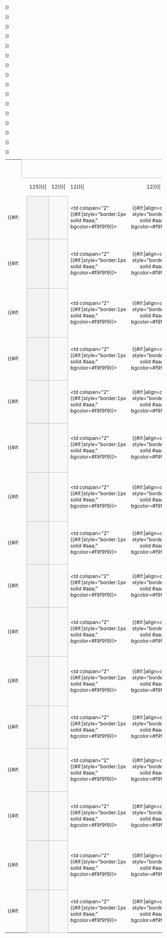 {| border=0 cellpadding=0 cellspacing=0 style="font-size: 90%; margin:1em 2em 1em 1em;"
| &nbsp;
| align="center" colspan="5" style="border:1px solid #aaa;" bgcolor=#f2f2f2|{{{RD1|Round of 16}}}
| colspan=2|
| align="center" colspan="5" style="border:1px solid #aaa;" bgcolor=#f2f2f2|{{{RD2|Quarterfinals}}}
| colspan=2|
| align="center" colspan="5" style="border:1px solid #aaa;" bgcolor=#f2f2f2|{{{RD3|Semifinals}}}
| colspan=2|
| align="center" colspan="5" style="border:1px solid #aaa;" bgcolor=#f2f2f2|{{{RD4|Final}}}

|-
| width=5 height=7|
| width=25|
| width={{{team-width|125}}}|
| width={{{score-width|12}}}|
| width={{{score-width|12}}}|
| width={{{score-width|12}}}|
| width=5|
| width=5|
| width=25|
| width={{{team-width|125}}}|
| width={{{score-width|12}}}|
| width={{{score-width|12}}}|
| width={{{score-width|12}}}|
| width=5|
| width=5|
| width=25|
| width={{{team-width|125}}}|
| width={{{score-width|12}}}|
| width={{{score-width|12}}}|
| width={{{score-width|12}}}|
| width=5|
| width=5|
| width=25|
| width={{{team-width|125}}}|
| width={{{score-width|12}}}|
| width={{{score-width|12}}}|
| width={{{score-width|12}}}|

|-
| height="14" | 
{{#if:{{{RD1-seed01|}}}
|
<td align=center bgcolor="#f2f2f2" style="border:1px solid #aaa;"> {{{RD1-seed01}}}</td>
<td style="border:1px solid #aaa;" bgcolor="#f9f9f9"> &nbsp;{{{RD1-team01|&nbsp;}}}</td>
|
<td colspan="2" {{#if:{{{RD1-team01|}}}|style="border:1px solid #aaa;" bgcolor=#f9f9f9}}> &nbsp;{{{RD1-team01|&nbsp;}}}</td>
}}
| {{#if:{{{RD1-team01|}}}|align=center style="border:1px solid #aaa;" bgcolor=#f9f9f9}}| {{{RD1-score01-1|&nbsp;}}}
| {{#if:{{{RD1-team01|}}}|align=center style="border:1px solid #aaa;" bgcolor=#f9f9f9}}| {{{RD1-score01-2|&nbsp;}}}
| {{#if:{{{RD1-team01|}}}|align=center style="border:1px solid #aaa;" bgcolor=#f9f9f9}}| {{{RD1-score01-3|&nbsp;}}}
| {{#if:{{{RD1-team01|}}}|style="border-width:0 0 2px 0; border-style:solid;border-color:black;"}}|&nbsp;

|-
| height="14" |
{{#if:{{{RD1-seed02|}}}
|
<td align=center bgcolor="#f2f2f2" style="border:1px solid #aaa;"> {{{RD1-seed02}}}</td>
<td style="border:1px solid #aaa;" bgcolor="#f9f9f9"> &nbsp;{{{RD1-team02|&nbsp;}}}</td>
|
<td colspan="2" {{#if:{{{RD1-team01|}}}|style="border:1px solid #aaa;" bgcolor=#f9f9f9}}> &nbsp;{{{RD1-team02|&nbsp;}}}</td>
}}
| {{#if:{{{RD1-team01|}}}|align=center style="border:1px solid #aaa;" bgcolor=#f9f9f9}}| {{{RD1-score02-1|&nbsp;}}}
| {{#if:{{{RD1-team01|}}}|align=center style="border:1px solid #aaa;" bgcolor=#f9f9f9}}| {{{RD1-score02-2|&nbsp;}}}
| {{#if:{{{RD1-team01|}}}|align=center style="border:1px solid #aaa;" bgcolor=#f9f9f9}}| {{{RD1-score02-3|&nbsp;}}}
| {{#if:{{{RD1-team01|}}}|style="border-width:2px 2px 0 0; border-style:solid;border-color:black;"}}|&nbsp;
| {{#if:{{{RD1-team01|}}}|style="border-width:0 0 2px 0; border-style:solid;border-color:black;"}}|&nbsp;
{{#if:{{{RD2-seed01|}}}
|
<td align=center bgcolor="#f2f2f2" style="border:1px solid #aaa;"> {{{RD2-seed01}}}</td>
<td style="border:1px solid #aaa;" bgcolor="#f9f9f9"> &nbsp;{{{RD2-team01|&nbsp;}}}</td>
|
<td colspan="2" {{#if:{{{RD2-team01|}}}|style="border:1px solid #aaa;" bgcolor=#f9f9f9}}> &nbsp;{{{RD2-team01|&nbsp;}}}</td>
}}
| {{#if:{{{RD2-team01|}}}|align=center style="border:1px solid #aaa;" bgcolor=#f9f9f9}}| {{{RD2-score01-1|&nbsp;}}}
| {{#if:{{{RD2-team01|}}}|align=center style="border:1px solid #aaa;" bgcolor=#f9f9f9}}| {{{RD2-score01-2|&nbsp;}}}
| {{#if:{{{RD2-team01|}}}|align=center style="border:1px solid #aaa;" bgcolor=#f9f9f9}}| {{{RD2-score01-3|&nbsp;}}}
| {{#if:{{{RD2-team01|}}}|style="border-width:0 0 2px 0; border-style:solid;border-color:black;"}}|&nbsp;

|-
| height="14" |
{{#if:{{{RD1-seed03|}}}
|
<td align=center bgcolor="#f2f2f2" style="border:1px solid #aaa;"> {{{RD1-seed03}}}</td>
<td style="border:1px solid #aaa;" bgcolor="#f9f9f9"> &nbsp;{{{RD1-team03|&nbsp;}}}</td>
|
<td colspan="2" {{#if:{{{RD1-team03|}}}|style="border:1px solid #aaa;" bgcolor=#f9f9f9}}> &nbsp;{{{RD1-team03|&nbsp;}}}</td>
}}
| {{#if:{{{RD1-team03|}}}|align=center style="border:1px solid #aaa;" bgcolor=#f9f9f9}}| {{{RD1-score03-1|&nbsp;}}}
| {{#if:{{{RD1-team03|}}}|align=center style="border:1px solid #aaa;" bgcolor=#f9f9f9}}| {{{RD1-score03-2|&nbsp;}}}
| {{#if:{{{RD1-team03|}}}|align=center style="border:1px solid #aaa;" bgcolor=#f9f9f9}}| {{{RD1-score03-3|&nbsp;}}}
| {{#if:{{{RD1-team03|}}}|style="border-width:0 2px 2px 0; border-style:solid;border-color:black;"}}|&nbsp;
| {{#if:{{{RD1-team03|}}}|style="border-width:2px 0 0 0; border-style:solid;border-color:black;"}}|&nbsp;
{{#if:{{{RD2-seed02|}}}
|
<td align=center bgcolor="#f2f2f2" style="border:1px solid #aaa;"> {{{RD2-seed02}}}</td>
<td style="border:1px solid #aaa;" bgcolor="#f9f9f9"> &nbsp;{{{RD2-team02|&nbsp;}}}</td>
|
<td colspan="2" {{#if:{{{RD2-team01|}}}|style="border:1px solid #aaa;" bgcolor=#f9f9f9}}> &nbsp;{{{RD2-team02|&nbsp;}}}</td>
}}
| {{#if:{{{RD2-team01|}}}|align=center style="border:1px solid #aaa;" bgcolor=#f9f9f9}}| {{{RD2-score02-1|&nbsp;}}}
| {{#if:{{{RD2-team01|}}}|align=center style="border:1px solid #aaa;" bgcolor=#f9f9f9}}| {{{RD2-score02-2|&nbsp;}}}
| {{#if:{{{RD2-team01|}}}|align=center style="border:1px solid #aaa;" bgcolor=#f9f9f9}}| {{{RD2-score02-3|&nbsp;}}}
| rowspan="2" {{#if:{{{RD2-team01|}}}|style="border-width:2px 2px 0 0; border-style:solid;border-color:black;"}}|&nbsp;

|-
| height="14" |
{{#if:{{{RD1-seed04|}}}
|
<td align=center bgcolor="#f2f2f2" style="border:1px solid #aaa;"> {{{RD1-seed04}}}</td>
<td style="border:1px solid #aaa;" bgcolor="#f9f9f9"> &nbsp;{{{RD1-team04|&nbsp;}}}</td>
|
<td colspan="2" {{#if:{{{RD1-team03|}}}|style="border:1px solid #aaa;" bgcolor=#f9f9f9}}> &nbsp;{{{RD1-team04|&nbsp;}}}</td>
}}
| {{#if:{{{RD1-team03|}}}|align=center style="border:1px solid #aaa;" bgcolor=#f9f9f9}}| {{{RD1-score04-1|&nbsp;}}}
| {{#if:{{{RD1-team03|}}}|align=center style="border:1px solid #aaa;" bgcolor=#f9f9f9}}| {{{RD1-score04-2|&nbsp;}}}
| {{#if:{{{RD1-team03|}}}|align=center style="border:1px solid #aaa;" bgcolor=#f9f9f9}}| {{{RD1-score04-3|&nbsp;}}}
| {{#if:{{{RD1-team03|}}}|style="border-width:2px 0 0 0; border-style:solid;border-color:black;"}}|&nbsp;
| colspan="6" rowspan="2"|&nbsp;
| {{#if:{{{RD2-team01|}}}|style="border-width:0 0 2px 0; border-style:solid;border-color:black;"}}|&nbsp;
{{#if:{{{RD3-seed01|}}}
|
<td align=center bgcolor="#f2f2f2" style="border:1px solid #aaa;"> {{{RD3-seed01}}}</td>
<td style="border:1px solid #aaa;" bgcolor="#f9f9f9"> &nbsp;{{{RD3-team01|&nbsp;}}}</td>
|
<td colspan="2" {{#if:{{{RD3-team01|}}}|style="border:1px solid #aaa;" bgcolor=#f9f9f9}}> &nbsp;{{{RD3-team01|&nbsp;}}}</td>
}}
| {{#if:{{{RD3-team01|}}}|align=center style="border:1px solid #aaa;" bgcolor=#f9f9f9}}| {{{RD3-score01-1|&nbsp;}}}
| {{#if:{{{RD3-team01|}}}|align=center style="border:1px solid #aaa;" bgcolor=#f9f9f9}}| {{{RD3-score01-2|&nbsp;}}}
| {{#if:{{{RD3-team01|}}}|align=center style="border:1px solid #aaa;" bgcolor=#f9f9f9}}| {{{RD3-score01-3|&nbsp;}}}
| {{#if:{{{RD3-team01|}}}|style="border-width:0 0 2px 0; border-style:solid;border-color:black;"}}|&nbsp;

|-
| height="14" |
{{#if:{{{RD1-seed05|}}}
|
<td align=center bgcolor="#f2f2f2" style="border:1px solid #aaa;"> {{{RD1-seed05}}}</td>
<td style="border:1px solid #aaa;" bgcolor="#f9f9f9"> &nbsp;{{{RD1-team05|&nbsp;}}}</td>
|
<td colspan="2" {{#if:{{{RD1-team05|}}}|style="border:1px solid #aaa;" bgcolor=#f9f9f9}}> &nbsp;{{{RD1-team05|&nbsp;}}}</td>
}}
| {{#if:{{{RD1-team05|}}}|align=center style="border:1px solid #aaa;" bgcolor=#f9f9f9}}| {{{RD1-score05-1|&nbsp;}}}
| {{#if:{{{RD1-team05|}}}|align=center style="border:1px solid #aaa;" bgcolor=#f9f9f9}}| {{{RD1-score05-2|&nbsp;}}}
| {{#if:{{{RD1-team05|}}}|align=center style="border:1px solid #aaa;" bgcolor=#f9f9f9}}| {{{RD1-score05-3|&nbsp;}}}
| {{#if:{{{RD1-team05|}}}|style="border-width:0 0 2px 0; border-style:solid;border-color:black;"}}|&nbsp;
| rowspan="2" {{#if:{{{RD2-team03|}}}|style="border-width:0 2px 2px 0; border-style:solid;border-color:black;"}}|&nbsp;
| {{#if:{{{RD2-team03|}}}|style="border-width:2px 0 0 0; border-style:solid;border-color:black;"}}|&nbsp;
{{#if:{{{RD3-seed02|}}}
|
<td align=center bgcolor="#f2f2f2" style="border:1px solid #aaa;"> {{{RD3-seed02}}}</td>
<td style="border:1px solid #aaa;" bgcolor="#f9f9f9"> &nbsp;{{{RD3-team02|&nbsp;}}}</td>
|
<td colspan="2" {{#if:{{{RD3-team01|}}}|style="border:1px solid #aaa;" bgcolor=#f9f9f9}}> &nbsp;{{{RD3-team02|&nbsp;}}}</td>
}}
| {{#if:{{{RD3-team01|}}}|align=center style="border:1px solid #aaa;" bgcolor=#f9f9f9}}| {{{RD3-score02-1|&nbsp;}}}
| {{#if:{{{RD3-team01|}}}|align=center style="border:1px solid #aaa;" bgcolor=#f9f9f9}}| {{{RD3-score02-2|&nbsp;}}}
| {{#if:{{{RD3-team01|}}}|align=center style="border:1px solid #aaa;" bgcolor=#f9f9f9}}| {{{RD3-score02-3|&nbsp;}}}
| rowspan="4" {{#if:{{{RD3-team01|}}}|style="border-width:2px 2px 0 0; border-style:solid;border-color:black;"}}|&nbsp;

|-
| height="14" |
{{#if:{{{RD1-seed06|}}}
|
<td align=center bgcolor="#f2f2f2" style="border:1px solid #aaa;"> {{{RD1-seed06}}}</td>
<td style="border:1px solid #aaa;" bgcolor="#f9f9f9"> &nbsp;{{{RD1-team06|&nbsp;}}}</td>
|
<td colspan="2" {{#if:{{{RD1-team05|}}}|style="border:1px solid #aaa;" bgcolor=#f9f9f9}}> &nbsp;{{{RD1-team06|&nbsp;}}}</td>
}}
| {{#if:{{{RD1-team05|}}}|align=center style="border:1px solid #aaa;" bgcolor=#f9f9f9}}| {{{RD1-score06-1|&nbsp;}}}
| {{#if:{{{RD1-team05|}}}|align=center style="border:1px solid #aaa;" bgcolor=#f9f9f9}}| {{{RD1-score06-2|&nbsp;}}}
| {{#if:{{{RD1-team05|}}}|align=center style="border:1px solid #aaa;" bgcolor=#f9f9f9}}| {{{RD1-score06-3|&nbsp;}}}
| {{#if:{{{RD1-team05|}}}|style="border-width:2px 2px 0 0; border-style:solid;border-color:black;"}}|&nbsp;
| {{#if:{{{RD1-team05|}}}|style="border-width:0 0 2px 0; border-style:solid;border-color:black;"}}|&nbsp;
{{#if:{{{RD2-seed03|}}}
|
<td align=center bgcolor="#f2f2f2" style="border:1px solid #aaa;"> {{{RD2-seed03}}}</td>
<td style="border:1px solid #aaa;" bgcolor="#f9f9f9"> &nbsp;{{{RD2-team03|&nbsp;}}}</td>
|
<td colspan="2" {{#if:{{{RD2-team03|}}}|style="border:1px solid #aaa;" bgcolor=#f9f9f9}}> &nbsp;{{{RD2-team03|&nbsp;}}}</td>
}}
| {{#if:{{{RD2-team03|}}}|align=center style="border:1px solid #aaa;" bgcolor=#f9f9f9}}| {{{RD2-score03-1|&nbsp;}}}
| {{#if:{{{RD2-team03|}}}|align=center style="border:1px solid #aaa;" bgcolor=#f9f9f9}}| {{{RD2-score03-2|&nbsp;}}}
| {{#if:{{{RD2-team03|}}}|align=center style="border:1px solid #aaa;" bgcolor=#f9f9f9}}| {{{RD2-score03-3|&nbsp;}}}
| colspan="6" rowspan="6" |&nbsp;

|-
| height="14" |
{{#if:{{{RD1-seed07|}}}
|
<td align=center bgcolor="#f2f2f2" style="border:1px solid #aaa;"> {{{RD1-seed07}}}</td>
<td style="border:1px solid #aaa;" bgcolor="#f9f9f9"> &nbsp;{{{RD1-team07|&nbsp;}}}</td>
|
<td colspan="2" {{#if:{{{RD1-team07|}}}|style="border:1px solid #aaa;" bgcolor=#f9f9f9}}> &nbsp;{{{RD1-team07|&nbsp;}}}</td>
}}
| {{#if:{{{RD1-team07|}}}|align=center style="border:1px solid #aaa;" bgcolor=#f9f9f9}}| {{{RD1-score07-1|&nbsp;}}}
| {{#if:{{{RD1-team07|}}}|align=center style="border:1px solid #aaa;" bgcolor=#f9f9f9}}| {{{RD1-score07-2|&nbsp;}}}
| {{#if:{{{RD1-team07|}}}|align=center style="border:1px solid #aaa;" bgcolor=#f9f9f9}}| {{{RD1-score07-3|&nbsp;}}}
| {{#if:{{{RD1-team07|}}}|style="border-width:0 2px 2px 0; border-style:solid;border-color:black;"}}|&nbsp;
| {{#if:{{{RD1-team07|}}}|style="border-width:2px 0 0 0; border-style:solid;border-color:black;"}}|&nbsp;
{{#if:{{{RD2-seed04|}}}
|
<td align=center bgcolor="#f2f2f2" style="border:1px solid #aaa;"> {{{RD2-seed04}}}</td>
<td style="border:1px solid #aaa;" bgcolor="#f9f9f9"> &nbsp;{{{RD2-team04|&nbsp;}}}</td>
|
<td colspan="2" {{#if:{{{RD2-team03|}}}|style="border:1px solid #aaa;" bgcolor=#f9f9f9}}> &nbsp;{{{RD2-team04|&nbsp;}}}</td>
}}
| {{#if:{{{RD2-team03|}}}|align=center style="border:1px solid #aaa;" bgcolor=#f9f9f9}}| {{{RD2-score04-1|&nbsp;}}}
| {{#if:{{{RD2-team03|}}}|align=center style="border:1px solid #aaa;" bgcolor=#f9f9f9}}| {{{RD2-score04-2|&nbsp;}}}
| {{#if:{{{RD2-team03|}}}|align=center style="border:1px solid #aaa;" bgcolor=#f9f9f9}}| {{{RD2-score04-3|&nbsp;}}}
| {{#if:{{{RD2-team03|}}}|style="border-width:2px 0 0 0; border-style:solid;border-color:black;"}}|&nbsp;

|-
| height="14" |
{{#if:{{{RD1-seed08|}}}
|
<td align=center bgcolor="#f2f2f2" style="border:1px solid #aaa;"> {{{RD1-seed08}}}</td>
<td style="border:1px solid #aaa;" bgcolor="#f9f9f9"> &nbsp;{{{RD1-team08|&nbsp;}}}</td>
|
<td colspan="2" {{#if:{{{RD1-team07|}}}|style="border:1px solid #aaa;" bgcolor=#f9f9f9}}> &nbsp;{{{RD1-team08|&nbsp;}}}</td>
}}
| {{#if:{{{RD1-team07|}}}|align=center style="border:1px solid #aaa;" bgcolor=#f9f9f9}}| {{{RD1-score08-1|&nbsp;}}}
| {{#if:{{{RD1-team07|}}}|align=center style="border:1px solid #aaa;" bgcolor=#f9f9f9}}| {{{RD1-score08-2|&nbsp;}}}
| {{#if:{{{RD1-team07|}}}|align=center style="border:1px solid #aaa;" bgcolor=#f9f9f9}}| {{{RD1-score08-3|&nbsp;}}}
| {{#if:{{{RD1-team07|}}}|style="border-width:2px 0 0 0; border-style:solid;border-color:black;"}}|&nbsp;
| colspan="7" rowspan="2" |&nbsp;
| {{#if:{{{RD3-team01|}}}|style="border-width:0 0 2px 0; border-style:solid;border-color:black;"}}|&nbsp;
{{#if:{{{RD4-seed01|}}}
|
<td align=center bgcolor="#f2f2f2" style="border:1px solid #aaa;"> {{{RD4-seed01}}}</td>
<td style="border:1px solid #aaa;" bgcolor="#f9f9f9"> &nbsp;{{{RD4-team01|&nbsp;}}}</td>
|
<td colspan="2" style="border:1px solid #aaa;" bgcolor=#f9f9f9> &nbsp;{{{RD4-team01|&nbsp;}}}</td>
}}
| align=center style="border:1px solid #aaa;" bgcolor=#f9f9f9| {{{RD4-score01-1|&nbsp;}}}
| align=center style="border:1px solid #aaa;" bgcolor=#f9f9f9| {{{RD4-score01-2|&nbsp;}}}
| align=center style="border:1px solid #aaa;" bgcolor=#f9f9f9| {{{RD4-score01-3|&nbsp;}}}

|-
| height="14" |
{{#if:{{{RD1-seed09|}}}
|
<td align=center bgcolor="#f2f2f2" style="border:1px solid #aaa;"> {{{RD1-seed09}}}</td>
<td style="border:1px solid #aaa;" bgcolor="#f9f9f9"> &nbsp;{{{RD1-team09|&nbsp;}}}</td>
|
<td colspan="2" {{#if:{{{RD1-team09|}}}|style="border:1px solid #aaa;" bgcolor=#f9f9f9}}> &nbsp;{{{RD1-team09|&nbsp;}}}</td>
}}
| {{#if:{{{RD1-team09|}}}|align=center style="border:1px solid #aaa;" bgcolor=#f9f9f9}}| {{{RD1-score09-1|&nbsp;}}}
| {{#if:{{{RD1-team09|}}}|align=center style="border:1px solid #aaa;" bgcolor=#f9f9f9}}| {{{RD1-score09-2|&nbsp;}}}
| {{#if:{{{RD1-team09|}}}|align=center style="border:1px solid #aaa;" bgcolor=#f9f9f9}}| {{{RD1-score09-3|&nbsp;}}}
| {{#if:{{{RD1-team09|}}}|style="border-width:0 0 2px 0; border-style:solid;border-color:black;"}}|&nbsp;
| rowspan="4" {{#if:{{{RD3-team03|}}}|style="border-width:0 2px 2px 0; border-style:solid;border-color:black;"}}|&nbsp;
| {{#if:{{{RD3-team03|}}}|style="border-width:2px 0 0 0; border-style:solid;border-color:black;"}}|&nbsp;
{{#if:{{{RD4-seed02|}}}
|
<td align=center bgcolor="#f2f2f2" style="border:1px solid #aaa;"> {{{RD4-seed02}}}</td>
<td style="border:1px solid #aaa;" bgcolor="#f9f9f9"> &nbsp;{{{RD4-team02|&nbsp;}}}</td>
|
<td colspan="2" style="border:1px solid #aaa;" bgcolor=#f9f9f9> &nbsp;{{{RD4-team02|&nbsp;}}}</td>
}}
| align=center style="border:1px solid #aaa;" bgcolor=#f9f9f9| {{{RD4-score02-1|&nbsp;}}}
| align=center style="border:1px solid #aaa;" bgcolor=#f9f9f9| {{{RD4-score02-2|&nbsp;}}}
| align=center style="border:1px solid #aaa;" bgcolor=#f9f9f9| {{{RD4-score02-3|&nbsp;}}}

|-
| height="14" |
{{#if:{{{RD1-seed10|}}}
|
<td align=center bgcolor="#f2f2f2" style="border:1px solid #aaa;"> {{{RD1-seed10}}}</td>
<td style="border:1px solid #aaa;" bgcolor="#f9f9f9"> &nbsp;{{{RD1-team10|&nbsp;}}}</td>
|
<td colspan="2" {{#if:{{{RD1-team09|}}}|style="border:1px solid #aaa;" bgcolor=#f9f9f9}}> &nbsp;{{{RD1-team10|&nbsp;}}}</td>
}}
| {{#if:{{{RD1-team09|}}}|align=center style="border:1px solid #aaa;" bgcolor=#f9f9f9}}| {{{RD1-score10-1|&nbsp;}}}
| {{#if:{{{RD1-team09|}}}|align=center style="border:1px solid #aaa;" bgcolor=#f9f9f9}}| {{{RD1-score10-2|&nbsp;}}}
| {{#if:{{{RD1-team09|}}}|align=center style="border:1px solid #aaa;" bgcolor=#f9f9f9}}| {{{RD1-score10-3|&nbsp;}}}
| {{#if:{{{RD1-team09|}}}|style="border-width:2px 2px 0 0; border-style:solid;border-color:black;"}}|&nbsp;
| {{#if:{{{RD1-team09|}}}|style="border-width:0 0 2px 0; border-style:solid;border-color:black;"}}|&nbsp;
{{#if:{{{RD2-seed05|}}}
|
<td align=center bgcolor="#f2f2f2" style="border:1px solid #aaa;"> {{{RD2-seed05}}}</td>
<td style="border:1px solid #aaa;" bgcolor="#f9f9f9"> &nbsp;{{{RD2-team05|&nbsp;}}}</td>
|
<td colspan="2" {{#if:{{{RD2-team05|}}}|style="border:1px solid #aaa;" bgcolor=#f9f9f9}}> &nbsp;{{{RD2-team05|&nbsp;}}}</td>
}}
| {{#if:{{{RD2-team05|}}}|align=center style="border:1px solid #aaa;" bgcolor=#f9f9f9}}| {{{RD2-score05-1|&nbsp;}}}
| {{#if:{{{RD2-team05|}}}|align=center style="border:1px solid #aaa;" bgcolor=#f9f9f9}}| {{{RD2-score05-2|&nbsp;}}}
| {{#if:{{{RD2-team05|}}}|align=center style="border:1px solid #aaa;" bgcolor=#f9f9f9}}| {{{RD2-score05-3|&nbsp;}}}
| {{#if:{{{RD2-team05|}}}|style="border-width:0 0 2px 0; border-style:solid;border-color:black;"}}|&nbsp;

|-
| height="14" |
{{#if:{{{RD1-seed11|}}}
|
<td align=center bgcolor="#f2f2f2" style="border:1px solid #aaa;"> {{{RD1-seed11}}}</td>
<td style="border:1px solid #aaa;" bgcolor="#f9f9f9"> &nbsp;{{{RD1-team11|&nbsp;}}}</td>
|
<td colspan="2" {{#if:{{{RD1-team11|}}}|style="border:1px solid #aaa;" bgcolor=#f9f9f9}}> &nbsp;{{{RD1-team11|&nbsp;}}}</td>
}}
| {{#if:{{{RD1-team11|}}}|align=center style="border:1px solid #aaa;" bgcolor=#f9f9f9}}| {{{RD1-score11-1|&nbsp;}}}
| {{#if:{{{RD1-team11|}}}|align=center style="border:1px solid #aaa;" bgcolor=#f9f9f9}}| {{{RD1-score11-2|&nbsp;}}}
| {{#if:{{{RD1-team11|}}}|align=center style="border:1px solid #aaa;" bgcolor=#f9f9f9}}| {{{RD1-score11-3|&nbsp;}}}
| {{#if:{{{RD1-team11|}}}|style="border-width:0 2px 2px 0; border-style:solid;border-color:black;"}}|&nbsp;
| {{#if:{{{RD1-team11|}}}|style="border-width:2px 0 0 0; border-style:solid;border-color:black;"}}|&nbsp;
{{#if:{{{RD2-seed06|}}}
|
<td align=center bgcolor="#f2f2f2" style="border:1px solid #aaa;"> {{{RD2-seed06}}}</td>
<td style="border:1px solid #aaa;" bgcolor="#f9f9f9"> &nbsp;{{{RD2-team06|&nbsp;}}}</td>
|
<td colspan="2" {{#if:{{{RD2-team05|}}}|style="border:1px solid #aaa;" bgcolor=#f9f9f9}}> &nbsp;{{{RD2-team06|&nbsp;}}}</td>
}}
| {{#if:{{{RD2-team05|}}}|align=center style="border:1px solid #aaa;" bgcolor=#f9f9f9}}| {{{RD2-score06-1|&nbsp;}}}
| {{#if:{{{RD2-team05|}}}|align=center style="border:1px solid #aaa;" bgcolor=#f9f9f9}}| {{{RD2-score06-2|&nbsp;}}}
| {{#if:{{{RD2-team05|}}}|align=center style="border:1px solid #aaa;" bgcolor=#f9f9f9}}| {{{RD2-score06-3|&nbsp;}}}
| rowspan="2" {{#if:{{{RD2-team05|}}}|style="border-width:2px 2px 0 0; border-style:solid;border-color:black;"}}|&nbsp;

|-
| height="14" |
{{#if:{{{RD1-seed12|}}}
|
<td align=center bgcolor="#f2f2f2" style="border:1px solid #aaa;"> {{{RD1-seed12}}}</td>
<td style="border:1px solid #aaa;" bgcolor="#f9f9f9"> &nbsp;{{{RD1-team12|&nbsp;}}}</td>
|
<td colspan="2" {{#if:{{{RD1-team11|}}}|style="border:1px solid #aaa;" bgcolor=#f9f9f9}}> &nbsp;{{{RD1-team12|&nbsp;}}}</td>
}}
| {{#if:{{{RD1-team11|}}}|align=center style="border:1px solid #aaa;" bgcolor=#f9f9f9}}| {{{RD1-score12-1|&nbsp;}}}
| {{#if:{{{RD1-team11|}}}|align=center style="border:1px solid #aaa;" bgcolor=#f9f9f9}}| {{{RD1-score12-2|&nbsp;}}}
| {{#if:{{{RD1-team11|}}}|align=center style="border:1px solid #aaa;" bgcolor=#f9f9f9}}| {{{RD1-score12-3|&nbsp;}}}
| {{#if:{{{RD1-team11|}}}|style="border-width:2px 0 0 0; border-style:solid;border-color:black;"}}|&nbsp;
| colspan="6" rowspan="2" |&nbsp;
| {{#if:{{{RD2-team05|}}}|style="border-width:0 0 2px 0; border-style:solid;border-color:black;"}}|&nbsp;
{{#if:{{{RD3-seed03|}}}
|
<td align=center bgcolor="#f2f2f2" style="border:1px solid #aaa;"> {{{RD3-seed03}}}</td>
<td style="border:1px solid #aaa;" bgcolor="#f9f9f9"> &nbsp;{{{RD3-team03|&nbsp;}}}</td>
|
<td colspan="2" {{#if:{{{RD3-team03|}}}|style="border:1px solid #aaa;" bgcolor=#f9f9f9}}> &nbsp;{{{RD3-team03|&nbsp;}}}</td>
}}
| {{#if:{{{RD3-team03|}}}|align=center style="border:1px solid #aaa;" bgcolor=#f9f9f9}}| {{{RD3-score03-1|&nbsp;}}}
| {{#if:{{{RD3-team03|}}}|align=center style="border:1px solid #aaa;" bgcolor=#f9f9f9}}| {{{RD3-score03-2|&nbsp;}}}
| {{#if:{{{RD3-team03|}}}|align=center style="border:1px solid #aaa;" bgcolor=#f9f9f9}}| {{{RD3-score03-3|&nbsp;}}}
| &nbsp;
| {{#if:{{{RD4b|}}}|align="center" colspan="3" style="border:1px solid #aaa;" bgcolor=#f2f2f2}}|{{{RD4b|}}}

|-
| height="14" |
{{#if:{{{RD1-seed13|}}}
|
<td align=center bgcolor="#f2f2f2" style="border:1px solid #aaa;"> {{{RD1-seed13}}}</td>
<td style="border:1px solid #aaa;" bgcolor="#f9f9f9"> &nbsp;{{{RD1-team13|&nbsp;}}}</td>
|
<td colspan="2" {{#if:{{{RD1-team13|}}}|style="border:1px solid #aaa;" bgcolor=#f9f9f9}}> &nbsp;{{{RD1-team13|&nbsp;}}}</td>
}}
| {{#if:{{{RD1-team13|}}}|align=center style="border:1px solid #aaa;" bgcolor=#f9f9f9}}| {{{RD1-score13-1|&nbsp;}}}
| {{#if:{{{RD1-team13|}}}|align=center style="border:1px solid #aaa;" bgcolor=#f9f9f9}}| {{{RD1-score13-2|&nbsp;}}}
| {{#if:{{{RD1-team13|}}}|align=center style="border:1px solid #aaa;" bgcolor=#f9f9f9}}| {{{RD1-score13-3|&nbsp;}}}
| {{#if:{{{RD1-team13|}}}|style="border-width:0 0 2px 0; border-style:solid;border-color:black;"}}|&nbsp;
| rowspan="2" {{#if:{{{RD2-team07|}}}|style="border-width:0 2px 2px 0; border-style:solid;border-color:black;"}}|&nbsp;
| {{#if:{{{RD2-team07|}}}|style="border-width:2px 0 0 0; border-style:solid;border-color:black;"}}|&nbsp;
{{#if:{{{RD3-seed04|}}}
|
<td align=center bgcolor="#f2f2f2" style="border:1px solid #aaa;"> {{{RD3-seed04}}}</td>
<td style="border:1px solid #aaa;" bgcolor="#f9f9f9"> &nbsp;{{{RD3-team04|&nbsp;}}}</td>
|
<td colspan="2" {{#if:{{{RD3-team03|}}}|style="border:1px solid #aaa;" bgcolor=#f9f9f9}}> &nbsp;{{{RD3-team04|&nbsp;}}}</td>
}}
| {{#if:{{{RD3-team03|}}}|align=center style="border:1px solid #aaa;" bgcolor=#f9f9f9}}| {{{RD3-score04-1|&nbsp;}}}
| {{#if:{{{RD3-team03|}}}|align=center style="border:1px solid #aaa;" bgcolor=#f9f9f9}}| {{{RD3-score04-2|&nbsp;}}}
| {{#if:{{{RD3-team03|}}}|align=center style="border:1px solid #aaa;" bgcolor=#f9f9f9}}| {{{RD3-score04-3|&nbsp;}}}
| {{#if:{{{RD3-team03|}}}|style="border-width:2px 0 0 0; border-style:solid;border-color:black;"}}|&nbsp;

|-
| height="14" |
{{#if:{{{RD1-seed14|}}}
|
<td align=center bgcolor="#f2f2f2" style="border:1px solid #aaa;"> {{{RD1-seed14}}}</td>
<td style="border:1px solid #aaa;" bgcolor="#f9f9f9"> &nbsp;{{{RD1-team14|&nbsp;}}}</td>
|
<td colspan="2" {{#if:{{{RD1-team13|}}}|style="border:1px solid #aaa;" bgcolor=#f9f9f9}}> &nbsp;{{{RD1-team14|&nbsp;}}}</td>
}}
| {{#if:{{{RD1-team13|}}}|align=center style="border:1px solid #aaa;" bgcolor=#f9f9f9}}| {{{RD1-score14-1|&nbsp;}}}
| {{#if:{{{RD1-team13|}}}|align=center style="border:1px solid #aaa;" bgcolor=#f9f9f9}}| {{{RD1-score14-2|&nbsp;}}}
| {{#if:{{{RD1-team13|}}}|align=center style="border:1px solid #aaa;" bgcolor=#f9f9f9}}| {{{RD1-score14-3|&nbsp;}}}
| {{#if:{{{RD1-team13|}}}|style="border-width:2px 2px 0 0; border-style:solid;border-color:black;"}}|&nbsp;
| {{#if:{{{RD1-team13|}}}|style="border-width:0 0 2px 0; border-style:solid;border-color:black;"}}|&nbsp;
{{#if:{{{RD2-seed07|}}}
|
<td align=center bgcolor="#f2f2f2" style="border:1px solid #aaa;"> {{{RD2-seed07}}}</td>
<td style="border:1px solid #aaa;" bgcolor="#f9f9f9"> &nbsp;{{{RD2-team07|&nbsp;}}}</td>
|
<td colspan="2" {{#if:{{{RD2-team07|}}}|style="border:1px solid #aaa;" bgcolor=#f9f9f9}}> &nbsp;{{{RD2-team07|&nbsp;}}}</td>
}}
| {{#if:{{{RD2-team07|}}}|align=center style="border:1px solid #aaa;" bgcolor=#f9f9f9}}| {{{RD2-score07-1|&nbsp;}}}
| {{#if:{{{RD2-team07|}}}|align=center style="border:1px solid #aaa;" bgcolor=#f9f9f9}}| {{{RD2-score07-2|&nbsp;}}}
| {{#if:{{{RD2-team07|}}}|align=center style="border:1px solid #aaa;" bgcolor=#f9f9f9}}| {{{RD2-score07-3|&nbsp;}}}
| colspan="6" rowspan="2"|&nbsp;
{{#if:{{{RD4b-seed01|}}}
|
<td align=center bgcolor="#f2f2f2" style="border:1px solid #aaa;"> {{{RD4b-seed01}}}</td>
<td style="border:1px solid #aaa;" bgcolor="#f9f9f9"> &nbsp;{{{RD4b-team01|&nbsp;}}}</td>
|
<td colspan="2" {{#if:{{{RD4b|}}}|style="border:1px solid #aaa;" bgcolor=#f9f9f9}}> &nbsp;{{{RD4b-team01|&nbsp;}}}</td>
}}
| {{#if:{{{RD4b|}}}|align=center style="border:1px solid #aaa;" bgcolor=#f9f9f9}}| {{{RD4b-score01-1|&nbsp;}}}
| {{#if:{{{RD4b|}}}|align=center style="border:1px solid #aaa;" bgcolor=#f9f9f9}}| {{{RD4b-score01-2|&nbsp;}}}
| {{#if:{{{RD4b|}}}|align=center style="border:1px solid #aaa;" bgcolor=#f9f9f9}}| {{{RD4b-score01-3|&nbsp;}}}

|-
| height="14" |
{{#if:{{{RD1-seed15|}}}
|
<td align=center bgcolor="#f2f2f2" style="border:1px solid #aaa;"> {{{RD1-seed15}}}</td>
<td style="border:1px solid #aaa;" bgcolor="#f9f9f9"> &nbsp;{{{RD1-team15|&nbsp;}}}</td>
|
<td colspan="2" {{#if:{{{RD1-team15|}}}|style="border:1px solid #aaa;" bgcolor=#f9f9f9}}> &nbsp;{{{RD1-team15|&nbsp;}}}</td>
}}
| {{#if:{{{RD1-team15|}}}|align=center style="border:1px solid #aaa;" bgcolor=#f9f9f9}}| {{{RD1-score15-1|&nbsp;}}}
| {{#if:{{{RD1-team15|}}}|align=center style="border:1px solid #aaa;" bgcolor=#f9f9f9}}| {{{RD1-score15-2|&nbsp;}}}
| {{#if:{{{RD1-team15|}}}|align=center style="border:1px solid #aaa;" bgcolor=#f9f9f9}}| {{{RD1-score15-3|&nbsp;}}}
| {{#if:{{{RD1-team15|}}}|style="border-width:0 2px 2px 0; border-style:solid;border-color:black;"}}|&nbsp;
| {{#if:{{{RD1-team15|}}}|style="border-width:2px 0 0 0; border-style:solid;border-color:black;"}}|&nbsp;
{{#if:{{{RD2-seed08|}}}
|
<td align=center bgcolor="#f2f2f2" style="border:1px solid #aaa;"> {{{RD2-seed08}}}</td>
<td style="border:1px solid #aaa;" bgcolor="#f9f9f9"> &nbsp;{{{RD2-team08|&nbsp;}}}</td>
|
<td colspan="2" {{#if:{{{RD2-team07|}}}|style="border:1px solid #aaa;" bgcolor=#f9f9f9}}> &nbsp;{{{RD2-team08|&nbsp;}}}</td>
}}
| {{#if:{{{RD2-team07|}}}|align=center style="border:1px solid #aaa;" bgcolor=#f9f9f9}}| {{{RD2-score08-1|&nbsp;}}}
| {{#if:{{{RD2-team07|}}}|align=center style="border:1px solid #aaa;" bgcolor=#f9f9f9}}| {{{RD2-score08-2|&nbsp;}}}
| {{#if:{{{RD2-team07|}}}|align=center style="border:1px solid #aaa;" bgcolor=#f9f9f9}}| {{{RD2-score08-3|&nbsp;}}}
| {{#if:{{{RD2-team07|}}}|style="border-width:2px 0 0 0; border-style:solid;border-color:black;"}}|&nbsp;
{{#if:{{{RD4b-seed02|}}}
|
<td align=center bgcolor="#f2f2f2" style="border:1px solid #aaa;"> {{{RD4b-seed02}}}</td>
<td style="border:1px solid #aaa;" bgcolor="#f9f9f9"> &nbsp;{{{RD4b-team02|&nbsp;}}}</td>
|
<td colspan="2" {{#if:{{{RD4b|}}}|style="border:1px solid #aaa;" bgcolor=#f9f9f9}}> &nbsp;{{{RD4b-team02|&nbsp;}}}</td>
}}
| {{#if:{{{RD4b|}}}|align=center style="border:1px solid #aaa;" bgcolor=#f9f9f9}}| {{{RD4b-score02-1|&nbsp;}}}
| {{#if:{{{RD4b|}}}|align=center style="border:1px solid #aaa;" bgcolor=#f9f9f9}}| {{{RD4b-score02-2|&nbsp;}}}
| {{#if:{{{RD4b|}}}|align=center style="border:1px solid #aaa;" bgcolor=#f9f9f9}}| {{{RD4b-score02-3|&nbsp;}}}

|-
| height="14" |
{{#if:{{{RD1-seed16|}}}
|
<td align=center bgcolor="#f2f2f2" style="border:1px solid #aaa;"> {{{RD1-seed16}}}</td>
<td style="border:1px solid #aaa;" bgcolor="#f9f9f9"> &nbsp;{{{RD1-team16|&nbsp;}}}</td>
|
<td colspan="2" {{#if:{{{RD1-team15|}}}|style="border:1px solid #aaa;" bgcolor=#f9f9f9}}> &nbsp;{{{RD1-team16|&nbsp;}}}</td>
}}
| {{#if:{{{RD1-team15|}}}|align=center style="border:1px solid #aaa;" bgcolor=#f9f9f9}}| {{{RD1-score16-1|&nbsp;}}}
| {{#if:{{{RD1-team15|}}}|align=center style="border:1px solid #aaa;" bgcolor=#f9f9f9}}| {{{RD1-score16-2|&nbsp;}}}
| {{#if:{{{RD1-team15|}}}|align=center style="border:1px solid #aaa;" bgcolor=#f9f9f9}}| {{{RD1-score16-3|&nbsp;}}}
| {{#if:{{{RD1-team15|}}}|style="border-width:2px 0 0 0; border-style:solid;border-color:black;"}}|&nbsp;

|}<noinclude>{{doc}}</noinclude>